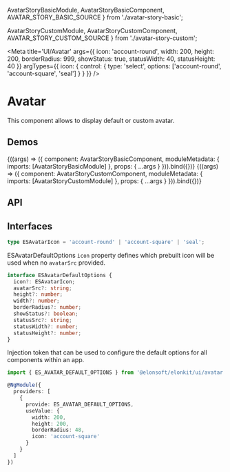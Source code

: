 


  AvatarStoryBasicModule,
  AvatarStoryBasicComponent,
  AVATAR_STORY_BASIC_SOURCE
} from './avatar-story-basic';

  AvatarStoryCustomModule,
  AvatarStoryCustomComponent,
  AVATAR_STORY_CUSTOM_SOURCE
} from './avatar-story-custom';

<Meta
  title='UI/Avatar'
  args={{
    icon: 'account-round',
    width: 200,
    height: 200,
    borderRadius: 999,
    showStatus: true,
    statusWidth: 40,
    statusHeight: 40
  }}
  argTypes={{
    icon: {
      control: { type: 'select', options: ['account-round', 'account-square', 'seal'] }
    }
  }}
/>

# Avatar

This component allows to display default or custom avatar.

## Demos

<Canvas source={AVATAR_STORY_BASIC_SOURCE}>
  <Story name='Basic' height='250px'>
    {((args) => ({
      component: AvatarStoryBasicComponent,
      moduleMetadata: {
        imports: [AvatarStoryBasicModule]
      },
      props: {
        ...args
      }
    })).bind({})}
  </Story>
</Canvas>

<Canvas source={AVATAR_STORY_CUSTOM_SOURCE}>
  <Story name='Custom' height='250px'>
    {((args) => ({
      component: AvatarStoryCustomComponent,
      moduleMetadata: {
        imports: [AvatarStoryCustomModule]
      },
      props: {
        ...args
      }
    })).bind({})}
  </Story>
</Canvas>

## API

<ArgsTable of={ESAvatarComponent} />

## Interfaces

```ts
type ESAvatarIcon = 'account-round' | 'account-square' | 'seal';
```

ESAvatarDefaultOptions `icon` property defines which prebuilt icon will be used when no `avatarSrc` provided.

```ts
interface ESAvatarDefaultOptions {
  icon?: ESAvatarIcon;
  avatarSrc?: string;
  height?: number;
  width?: number;
  borderRadius?: number;
  showStatus?: boolean;
  statusSrc?: string;
  statusWidth?: number;
  statusHeight?: number;
}
```

Injection token that can be used to configure the default options for all components within an app.

```ts
import { ES_AVATAR_DEFAULT_OPTIONS } from '@elonsoft/elonkit/ui/avatar';

@NgModule({
  providers: [
    {
      provide: ES_AVATAR_DEFAULT_OPTIONS,
      useValue: {
        width: 200,
        height: 200,
        borderRadius: 48,
        icon: 'account-square'
      }
    }
  ]
})
```
